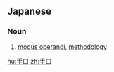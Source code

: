 ==Japanese==
{{ja-kanjitab|て|くち|k2=ぐち|yomi=kun}}

===Noun===
{{ja-noun|てぐち}}

# [[modus operandi]], [[methodology]]
#: {{ja-usex|詐欺犯人の手口|さぎ はんにん の てぐち|the con artist's M.O.}}

[[hu:手口]]
[[zh:手口]]